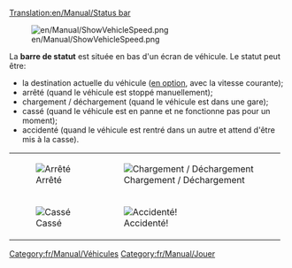 [[Translation:en/Manual/Status bar]]

[[File:en/Manual/ShowVehicleSpeed.png]]

La '''barre de statut''' est située en bas d'un écran de véhicule. Le statut peut être:
* la destination actuelle du véhicule ([[fr/Archive/Manual/Settings/Options avancées/Interface#afficher-la-vitesse-du-vehicule-dans-la-barre-de-statut|en option]], avec la vitesse courante); 
* arrêté (quand le véhicule est stoppé manuellement);
* chargement / déchargement (quand le véhicule est dans une gare);
* cassé (quand le véhicule est en panne et ne fonctionne pas pour un moment);
* accidenté (quand le véhicule est rentré dans un autre et attend d'être mis à la casse).
{|
| [[File:en/Manual/Stopped.png|frame|none|Arrêté]]
| [[File:en/Manual/Loading unloading.png|frame|none|Chargement / Déchargement]]
|-
| [[File:en/Manual/Broken down.png|frame|none|Cassé]]
| [[File:en/Manual/Crashed.png|frame|none|Accidenté!]]
|}

[[Category:fr/Manual/Véhicules]]
[[Category:fr/Manual/Jouer]]